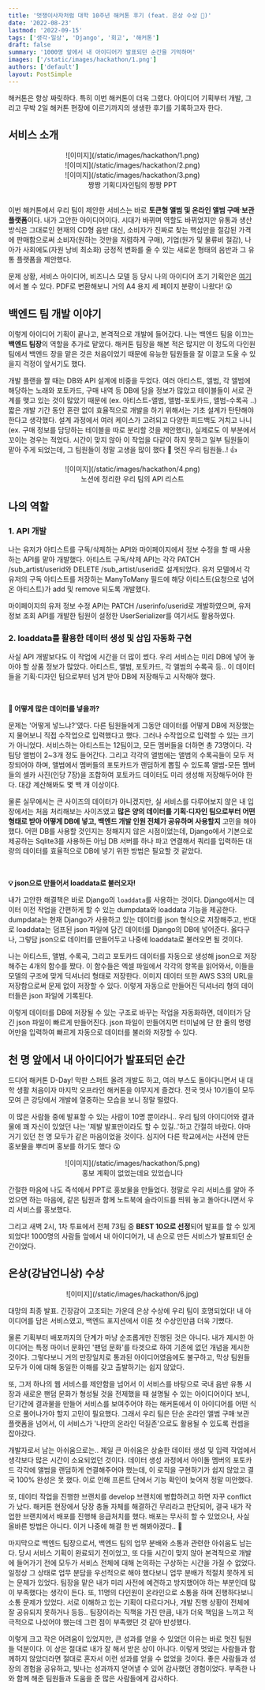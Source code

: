 ```yaml
---
title: '멋쟁이사자처럼 대학 10주년 해커톤 후기 (feat. 은상 수상 🥈)'
date: '2022-08-23'
lastmod: '2022-09-15'
tags: ['생각·일상', 'Django', '회고', '해커톤']
draft: false
summary: '1000명 앞에서 내 아이디어가 발표되던 순간을 기억하며'
images: ['/static/images/hackathon/1.png']
authors: ['default']
layout: PostSimple
---
```


해커톤은 항상 짜릿하다. 특히 이번 해커톤이 더욱 그랬다.
아이디어 기획부터 개발, 그리고 무박 2일 해커톤 현장에 이르기까지의 생생한 후기를 기록하고자 한다.

<TOCInline toc={props.toc} asDisclosure />

## 서비스 소개

<center>![이미지](/static/images/hackathon/1.png)</center>
<center>![이미지](/static/images/hackathon/2.png)</center>
<center>![이미지](/static/images/hackathon/3.png)</center>
<center>짱짱 기획디자인팀의 짱짱 PPT</center>

<br />

이번 해커톤에서 우리 팀이 제안한 서비스는 바로 **토큰형 앨범 및 온라인 앨범 구매ˑ보관 플랫폼**이다.
내가 고안한 아이디어이다.
시대가 바뀌며 역할도 바뀌었지만 유통과 생산 방식은 그대로인 현재의 CD형 음반 대신,
소비자가 진짜로 찾는 핵심만을 절감된 가격에 판매함으로써 소비자(원하는 것만을 저렴하게 구매), 기업(원가 및 물류비 절감), 나아가 사회에도(자원 낭비 최소화)
긍정적 변화를 줄 수 있는 새로운 형태의 음반과 그 유통 플랫폼을 제안했다.

문제 상황, 서비스 아이디어, 비즈니스 모델 등 당시 나의 아이디어 초기 기획안은 [여기](https://ajar-stilton-2c0.notion.site/93793f7720db4dcf82509501f3136963)에서
볼 수 있다. PDF로 변환해보니 거의 A4 용지 세 페이지 분량이 나왔다! 😮

## 백엔드 팀 개발 이야기

이렇게 아이디어 기획이 끝나고, 본격적으로 개발에 들어갔다.
나는 백엔드 팀을 이끄는 **백엔드 팀장**의 역할을 추가로 맡았다.
해커톤 팀장을 해본 적은 많지만 이 정도의 다인원 팀에서 백엔드 장을 맡은 것은 처음이었기 때문에
유능한 팀원들을 잘 이끌고 도울 수 있을지 걱정이 앞서기도 했다.

개발 플랜을 짤 때는 DB와 API 설계에 비중을 두었다.
여러 아티스트, 앨범, 각 앨범에 해당하는 노래와 포토카드, 구매 내역 등 DB에 담을 정보가 많았고
테이블들이 서로 관계를 맺고 있는 것이 많았기 때문에 (ex. 아티스트-앨범, 앨범-포토카드, 앨범-수록곡 ..)
짧은 개발 기간 동안 혼란 없이 효율적으로 개발을 하기 위해서는 기초 설계가 탄탄해야 한다고 생각했다.
설계 과정에서 여러 케이스가 고려되고 다양한 피드백도 거치고 나니(ex. 구매 정보를 담당하는 테이블을 따로 분리할 것을 제안했다), 실제로도 이 부분에서 꼬이는 경우는 적었다.
시간이 맞지 않아 이 작업을 다같이 하지 못하고 일부 팀원들이 맡아 주게 되었는데, 그 팀원들이 정말 고생을 많이 했다 🥲
멋진 우리 팀원들..! 👍

<center>![이미지](/static/images/hackathon/4.png)</center>
<center>노션에 정리한 우리 팀의 API 리스트</center>

## 나의 역할

### 1. API 개발

나는 유저가 아티스트를 구독/삭제하는 API와 마이페이지에서 정보 수정을 할 때 사용하는 API를 맡아 개발했다.
아티스트 구독/삭제 API는 각각 PATCH /sub_artist/userid와 DELETE /sub_artist/userid로 설계되었다.
유저 모델에서 각 유저의 구독 아티스트를 저장하는 ManyToMany 필드에 해당 아티스트(요청으로 넘어온 아티스트)가 add 및 remove 되도록 개발했다.

마이페이지의 유저 정보 수정 API는 PATCH /userinfo/userid로 개발하였으며,
유저 정보 조회 API를 개발한 팀원이 설정한 UserSerializer를 여기서도 활용하였다.

### 2. loaddata를 활용한 데이터 생성 및 삽입 자동화 구현

사실 API 개발보다도 이 작업에 시간을 더 많이 썼다.
우리 서비스는 미리 DB에 넣어 놓아야 할 상품 정보가 많았다.
아티스트, 앨범, 포토카드, 각 앨범의 수록곡 등..
이 데이터들을 기획·디자인 팀으로부터 넘겨 받아 DB에 저장해두고 시작해야 했다.

<br />

**🤔 어떻게 많은 데이터를 넣을까?**

문제는 '어떻게 넣느냐?'였다.
다른 팀원들에게 그동안 데이터를 어떻게 DB에 저장했는지 물어보니 직접 수작업으로 입력했다고 했다.
그러나 수작업으로 입력할 수 있는 크기가 아니었다.
서비스하는 아티스트는 12팀이고, 모든 멤버들을 더하면 총 73명이다.
각 팀당 앨범이 2~3개 정도 들어간다.
그리고 각각의 앨범에는 앨범의 수록곡들이 모두 저장되어야 하며,
앨범에서 멤버들의 포토카드가 랜덤하게 뽑힐 수 있도록
앨범-모든 멤버들의 셀카 사진(인당 7장)을 조합하여 포토카드 데이터도 미리 생성해 저장해두어야 한다.
대강 계산해봐도 몇 백 개 이상이다.

물론 실무에서는 큰 사이즈의 데이터가 아니겠지만, 실 서비스를 다루어보지 않은 내 입장에서는 처음 처리해보는 사이즈였고
**많은 양의 데이터를 기획·디자인 팀으로부터 어떤 형태로 받아 어떻게 DB에 넣고, 백엔드 개발 인원 전체가 공유하며 사용할지** 고민을 해야 했다.
어떤 DB를 사용할 것인지는 정해지지 않은 시점이었는데, Django에서 기본으로 제공하는 Sqlite3를 사용하든
아님 DB 서버를 하나 파고 연결해서 쿼리를 입력하든 대량의 데이터를 효율적으로 DB에 넣기 위한 방법은 필요할 것 같았다.

<br />

**💡 json으로 만들어서 loaddata로 불러오자!**

내가 고안한 해결책은 바로 Django의 `loaddata`를 사용하는 것이다.
Django에서는 데이터 이전 작업을 간편하게 할 수 있는 dumpdata와 loaddata 기능을 제공한다.
dumpdata는 현재 Django가 사용하고 있는 데이터를 json 형식으로 저장해주고,
반대로 loaddata는 덤프된 json 파일에 담긴 데이터를 Django의 DB에 넣어준다.
옳다구나, 그렇담 json으로 데이터를 만들어두고 나중에 loaddata로 불러오면 될 것이다.

나는 아티스트, 앨범, 수록곡, 그리고 포토카드 데이터를 자동으로 생성해 json으로 저장해주는 4개의 함수를 짰다.
이 함수들은 엑셀 파일에서 각각의 항목을 읽어와서, 이들을 모델의 구조에 맞게 딕셔너리 형태로 저장한다.
이미지 데이터 또한 AWS S3의 URL을 저장함으로써 문제 없이 저장할 수 있다.
이렇게 자동으로 만들어진 딕셔너리 형의 데이터들은 json 파일에 기록된다.

이렇게 데이터를 DB에 저장될 수 있는 구조로 바꾸는 작업을 자동화하면, 데이터가 담긴 json 파일이 빠르게 만들어진다.
json 파일이 만들어지면 터미널에 단 한 줄의 명령어만을 입력하여 빠르게 자동으로 데이터를 불러와 저장할 수 있다.

## 천 명 앞에서 내 아이디어가 발표되던 순간

드디어 해커톤 D-Day! 막판 스퍼트 올려 개발도 하고, 여러 부스도 돌아다니면서 내 대학 생활 처음이자 마지막 오프라인 해커톤을 야무지게 즐겼다.
전국 멋사 10기들이 모두 모여 큰 강당에서 개발에 열중하는 모습을 보니 정말 떨렸다.

이 많은 사람들 중에 발표할 수 있는 사람이 10명 뿐이라니..
우리 팀의 아이디어와 결과물에 꽤 자신이 있었던 나는 '제발 발표만이라도 할 수 있길..'하고 간절히 바랐다.
아마 거기 있던 천 명 모두가 같은 마음이었을 것이다.
심지어 다른 학교에서는 사전에 만든 홍보물을 뿌리며 홍보를 하기도 했다 😮

<center>![이미지](/static/images/hackathon/5.png)</center>
<center>홍보 계획이 없었는데요 있었습니다</center>

간절한 마음에 나도 즉석에서 PPT로 홍보물을 만들었다.
정말로 우리 서비스를 알아 주었으면 하는 마음에, 같은 팀원과 함께 노트북에 슬라이드를 띄워 놓고 돌아다니면서 우리 서비스를 홍보했다.

그리고 새벽 2시, 1차 투표에서 전체 73팀 중 **BEST 10으로 선정**되어 발표를 할 수 있게 되었다!
1000명의 사람들 앞에서 내 아이디어가, 내 손으로 만든 서비스가 발표되던 순간이었다.

## 은상(강남언니상) 수상

<center>![이미지](/static/images/hackathon/6.jpg)</center>

대망의 최종 발표. 긴장감이 고조되는 가운데 은상 수상에 우리 팀이 호명되었다!
내 아이디어를 담은 서비스였고, 백엔드 포지션에서 이룬 첫 수상인만큼 더욱 기뻤다.

물론 기획부터 배포까지의 단계가 마냥 순조롭게만 진행된 것은 아니다.
내가 제시한 아이디어는 특정 마이너 문화인 '팬덤 문화'를 타겟으로 하여 기존에 없던 개념을 제시한 것이다.
그렇다보니 거의 만장일치로 통과된 아이디어였음에도 불구하고, 막상 팀원들 모두가 이에 대해 동일한 이해를 갖고 출발하기는 쉽지 않았다.

또, 그저 하나의 웹 서비스를 제안함을 넘어서
이 서비스를 바탕으로 국내 음반 유통 시장과 새로운 팬덤 문화가 형성될 것을 전제했을 때 설명될 수 있는 아이디어이다 보니,
단기간에 결과물을 만들어 서비스를 보여주어야 하는 해커톤에서
이 아이디어를 어떤 식으로 풀어나가야 할지 고민이 필요했다.
그래서 우리 팀은 단순 온라인 앨범 구매ˑ보관 플랫폼을 넘어서, 이 서비스가
'나만의 온라인 덕질존'으로도 활용될 수 있도록 컨셉을 잡아갔다.

개발자로서 남는 아쉬움으로는.. 제일 큰 아쉬움은 상술한 데이터 생성 및 입력 작업에서
생각보다 많은 시간이 소요되었던 것이다.
데이터 생성 과정에서 아이돌 멤버의 포토카드 각각에
앨범을 랜덤하게 연결해주어야 했는데, 이 로직을 구현하기가 쉽지 않았고 결국 100% 완성은 못 했다.
이로 인해 프론트 단에서 기능 확인이 늦어져 정말 미안했다.

또, 데이터 작업을 진행한 브랜치를 develop 브랜치에 병합하려고 하면 자꾸 conflict가 났다.
해커톤 현장에서 당장 충돌 자체를 해결하긴 무리라고 판단되어, 결국 내가 작업한 브랜치에서 배포를 진행해 응급처치를 했다.
배포는 무사히 할 수 있었으나, 사실 올바른 방법은 아니다.
이거 나중에 해결 한 번 해봐야겠다.. 🤕

마지막으로 백엔드 팀장으로서, 백엔드 팀의 업무 분배와 소통과 관련한 아쉬움도 남는다.
당시 서비스 기획이 완료되기 전이었고, 또 다들 시간이 맞지 않아
본격적으로 개발에 들어가기 전에 모두가 서비스 전체에 대해 논의하는 구상하는 시간을 가질 수 없었다.
일정상 그 상태로 업무 분담을 우선적으로 해야 했다보니 업무 분배가 적절치 못하게 되는 문제가 있었다.
팀장을 맡은 내가 미리 사전에 예견하고 방지했어야 하는 부분인데 많이 부족했다는 생각이 든다.
또, 11명의 다인원이 온라인으로 소통을 하며 진행하다보니 소통 문제가 있었다.
서로 이해하고 있는 기획이 다르다거나, 개발 진행 상황이 전체에 잘 공유되지 못하거나 등등..
팀장이라는 직책을 가진 만큼, 내가 더욱 책임을 느끼고 적극적으로 나섰어야 했는데 그런 점이 부족했던 것 같아 반성했다.

이렇게 크고 작은 어려움이 있었지만, 큰 성과를 얻을 수 있었던 이유는 바로 멋진 팀원들 덕분이다.
이 상은 절대로 내가 잘 해서 받은 상이 아니다.
이렇게 멋있는 사람들과 함께하지 않았더라면 절대로 혼자서 이런 성과를 얻을 수 없었을 것이다.
좋은 사람들과 성장의 경험을 공유하고, 빛나는 성과까지 얻어낼 수 있어 감사했던 경험이었다.
부족한 나와 함께 해준 팀원들과 도움을 준 많은 사람들에게 감사하다.
